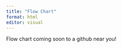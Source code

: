 ```yaml
---
title: "Flow Chart"
format: html
editor: visual
---
```


Flow chart coming soon to a github near you!
